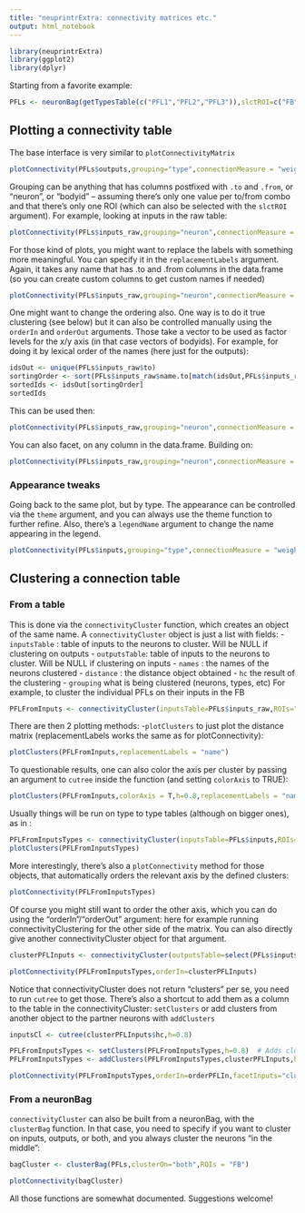 ```yaml
---
title: "neuprintrExtra: connectivity matrices etc."
output: html_notebook
---
```


```r
library(neuprintrExtra)
library(ggplot2)
library(dplyr)
```

Starting from a favorite example:
```r
PFLs <- neuronBag(getTypesTable(c("PFL1","PFL2","PFL3")),slctROI=c("FB","LAL(-GA)(R)"))
```

## Plotting a connectivity table
The base interface is very similar to `plotConnectivityMatrix`
```r
plotConnectivity(PFLs$outputs,grouping="type",connectionMeasure = "weightRelative")
```
Grouping can be anything that has columns postfixed with `.to` and `.from`, or "neuron", or "bodyid" -- assuming there's only one value per to/from combo and that there's only one ROI (which can also be selected with the `slctROI` argument). For example, looking at inputs in the raw table:

```r
plotConnectivity(PFLs$inputs_raw,grouping="neuron",connectionMeasure = "weightRelative",slctROI="FB")
```

For those kind of plots, you might want to replace the labels with something more meaningful. You can specify it in the `replacementLabels` argument. Again, it takes any name that has .to and .from columns in the data.frame (so you can create custom columns to get custom names if needed)
```r
plotConnectivity(PFLs$inputs_raw,grouping="neuron",connectionMeasure = "weightRelative",slctROI="FB",replacementLabels = "name")
```
One might want to change the ordering also. One way is to do it true clustering (see below) but it can also be controlled manually using the `orderIn` and `orderOut` arguments. Those take a vector to be used as factor levels for the x/y axis (in that case vectors of bodyids). For example, for doing it by lexical order of the names (here just for the outputs):
```r
idsOut <- unique(PFLs$inputs_raw$to)
sortingOrder <- sort(PFLs$inputs_raw$name.to[match(idsOut,PFLs$inputs_raw$to)],index.return=T)$ix
sortedIds <- idsOut[sortingOrder]
sortedIds
```
This can be used then:
```r
plotConnectivity(PFLs$inputs_raw,grouping="neuron",connectionMeasure = "weightRelative",slctROI="FB",replacementLabels = "name",orderOut=sortedIds)
```
You can also facet, on any column in the data.frame. Building on:
```r
plotConnectivity(PFLs$inputs_raw,grouping="neuron",connectionMeasure = "weightRelative",slctROI="FB",replacementLabels = "name",facetInputs="supertype2.from")
```
### Appearance tweaks
Going back to the same plot, but by type. The appearance can be controlled via the `theme` argument, and you can always use the theme function to further refine. Also, there's a `legendName` argument to change the name appearing in the legend. 
```r
plotConnectivity(PFLs$inputs,grouping="type",connectionMeasure = "weightRelative",slctROI="FB",facetInputs="supertype2.from",facetOutputs="type.to",theme=theme_classic(),legendName = "Nice metric") + theme(panel.background=element_rect(fill="gray95"))
```


## Clustering a connection table

### From a table
This is done via the `connectivityCluster` function, which creates an object of the same name. A `connectivityCluster` object is just a list with fields:
- `inputsTable` : table of inputs to the neurons to cluster. Will be NULL if clustering on outputs
- `outputsTable`: table of inputs to the neurons to cluster. Will be NULL if clustering on inputs 
- `names` : the names of the neurons clustered
- `distance` : the distance object obtained
- `hc` the result of the clustering 
- `grouping` what is being clustered (neurons, types, etc)
For example, to cluster the individual PFLs on their inputs in the FB
```r
PFLFromInputs <- connectivityCluster(inputsTable=PFLs$inputs_raw,ROIs="FB",grouping="neuron")
```

There are then 2 plotting methods:
-`plotClusters` to just plot the distance matrix (replacementLabels works the same as for plotConnectivity):
```r
plotClusters(PFLFromInputs,replacementLabels = "name")
```
To questionable results, one can also color the axis per cluster by passing an argument to `cutree` inside the function (and setting `colorAxis` to TRUE):
```r
plotClusters(PFLFromInputs,colorAxis = T,h=0.8,replacementLabels = "name")
```
 
Usually things will be run on type to type tables (although on bigger ones), as in :
```r
PFLFromInputsTypes <- connectivityCluster(inputsTable=PFLs$inputs,ROIs="FB",grouping="type")
plotClusters(PFLFromInputsTypes)
```
More interestingly, there's also a `plotConnectivity` method for those objects, that automatically orders the relevant axis by the defined clusters:
```r
plotConnectivity(PFLFromInputsTypes)
```
Of course you might still want to order the other axis, which you can do using the "orderIn"/"orderOut" argument: here for example running connectivityClustering for the other side of the matrix. You can also directly give another connectivityCluster object for that argument.
```r
clusterPFLInputs <- connectivityCluster(outputsTable=select(PFLs$inputs,type.from,type.to,outputContribution,roi),grouping="type",ROIs = "FB")

plotConnectivity(PFLFromInputsTypes,orderIn=clusterPFLInputs)
```
Notice that connectivityCluster does not return "clusters" per se, you need to run `cutree` to get those. There's also a shortcut to add them as a column to the table in the connectivityCluster: `setClusters` or add clusters from another object to the partner neurons with `addClusters`
```r
inputsCl <- cutree(clusterPFLInputs$hc,h=0.8)

PFLFromInputsTypes <- setClusters(PFLFromInputsTypes,h=0.8)  # Adds cluster.to to inputsTable 
PFLFromInputsTypes <- addClusters(PFLFromInputsTypes,clusterPFLInputs,h=0.8) #Adds cluster.from to inputsTable
```

```r
plotConnectivity(PFLFromInputsTypes,orderIn=orderPFLIn,facetInputs="cluster.from",facetOutputs="cluster.to")+theme(panel.border = element_rect(colour = "grey", fill = NA, size=0.3))
```


### From a neuronBag
 `connectivityCluster` can also be built from a neuronBag, with the `clusterBag` function. In that case, you need to specify if you want to cluster on inputs, outputs, or both, and you always cluster the neurons "in the middle":
 
```r
bagCluster <- clusterBag(PFLs,clusterOn="both",ROIs = "FB")
```
 
```r
plotConnectivity(bagCluster)
```

All those functions are somewhat documented. Suggestions welcome!

